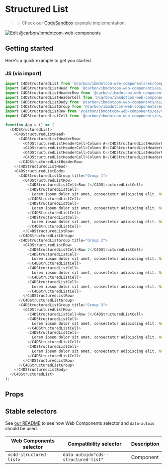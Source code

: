 
# Structured List

> 💡 Check our
> [CodeSandbox](https://stackblitz.com/github/carbon-design-system/carbon-for-ibm-dotcom/tree/main/packages/web-components/examples/codesandbox/components-react/structured-list)
> example implementation.

[![Edit @carbon/ibmdotcom-web-components](https://codesandbox.io/static/img/play-codesandbox.svg)](https://stackblitz.com/github/carbon-design-system/carbon-for-ibm-dotcom/tree/main/packages/web-components/examples/codesandbox/components-react/structured-list)

## Getting started

Here's a quick example to get you started.

### JS (via import)

```javascript
import C4DStructuredList from '@carbon/ibmdotcom-web-components/es/components-react/structured-list/structured-list';
import C4DStructuredListHead from '@carbon/ibmdotcom-web-components/es/components-react/structured-list/structured-list-head';
import C4DStructuredListHeaderRow from '@carbon/ibmdotcom-web-components/es/components-react/structured-list/structured-list-header-row';
import C4DStructuredListHeaderCell from '@carbon/ibmdotcom-web-components/es/components-react/structured-list/structured-list-header-cell';
import C4DStructuredListBody from '@carbon/ibmdotcom-web-components/es/components-react/structured-list/structured-list-body';
import C4DStructuredListGroup from '@carbon/ibmdotcom-web-components/es/components-react/structured-list/structured-list-group';
import C4DStructuredListRow from '@carbon/ibmdotcom-web-components/es/components-react/structured-list/structured-list-row';
import C4DStructuredListCell from '@carbon/ibmdotcom-web-components/es/components-react/structured-list/structured-list-cell';

function App = () => (
  <C4DStructuredList>
    <C4DStructuredListHead>
      <C4DStructuredListHeaderRow>
        <C4DStructuredListHeaderCell>Column A</C4DStructuredListHeaderCell>
        <C4DStructuredListHeaderCell>Column B</C4DStructuredListHeaderCell>
        <C4DStructuredListHeaderCell>Column C</C4DStructuredListHeaderCell>
        <C4DStructuredListHeaderCell>Column D</C4DStructuredListHeaderCell>
      </C4DStructuredListHeaderRow>
    </C4DStructuredListHead>
    <C4DStructuredListBody>
      <C4DStructuredListGroup title="Group 1">
        <C4DStructuredListRow>
          <C4DStructuredListCell>Row 1</C4DStructuredListCell>
          <C4DStructuredListCell>
            Lorem ipsum dolor sit amet, consectetur adipiscing elit. Nunc dui magna, finibus id tortor sed, aliquet bibendum augue. Aenean posuere sem vel euismod dignissim.
          </C4DStructuredListCell>
          <C4DStructuredListCell>
            Lorem ipsum dolor sit amet, consectetur adipiscing elit. Nunc dui magna, finibus id tortor sed, aliquet bibendum augue. Aenean posuere sem vel euismod dignissim.
          </C4DStructuredListCell>
          <C4DStructuredListCell>
            Lorem ipsum dolor sit amet, consectetur adipiscing elit. Nunc dui magna, finibus id tortor sed, aliquet bibendum augue. Aenean posuere sem vel euismod dignissim.
          </C4DStructuredListCell>
        </C4DStructuredListRow>
      </C4DStructuredListGroup>
      <C4DStructuredListGroup title="Group 2">
        <C4DStructuredListRow>
          <C4DStructuredListCell>Row 2</C4DStructuredListCell>
          <C4DStructuredListCell>
            Lorem ipsum dolor sit amet, consectetur adipiscing elit. Nunc dui magna, finibus id tortor sed, aliquet bibendum augue. Aenean posuere sem vel euismod dignissim.
          </C4DStructuredListCell>
          <C4DStructuredListCell>
            Lorem ipsum dolor sit amet, consectetur adipiscing elit. Nunc dui magna, finibus id tortor sed, aliquet bibendum augue. Aenean posuere sem vel euismod dignissim.
          </C4DStructuredListCell>
          <C4DStructuredListCell>
            Lorem ipsum dolor sit amet, consectetur adipiscing elit. Nunc dui magna, finibus id tortor sed, aliquet bibendum augue. Aenean posuere sem vel euismod dignissim.
          </C4DStructuredListCell>
        </C4DStructuredListRow>
      </C4DStructuredListGroup>
      <C4DStructuredListGroup title="Group 3">
        <C4DStructuredListRow>
          <C4DStructuredListCell>Row 3</C4DStructuredListCell>
          <C4DStructuredListCell>
            Lorem ipsum dolor sit amet, consectetur adipiscing elit. Nunc dui magna, finibus id tortor sed, aliquet bibendum augue. Aenean posuere sem vel euismod dignissim.
          </C4DStructuredListCell>
          <C4DStructuredListCell>
            Lorem ipsum dolor sit amet, consectetur adipiscing elit. Nunc dui magna, finibus id tortor sed, aliquet bibendum augue. Aenean posuere sem vel euismod dignissim.
          </C4DStructuredListCell>
          <C4DStructuredListCell>
            Lorem ipsum dolor sit amet, consectetur adipiscing elit. Nunc dui magna, finibus id tortor sed, aliquet bibendum augue. Aenean posuere sem vel euismod dignissim.
          </C4DStructuredListCell>
        </C4DStructuredListRow>
      </C4DStructuredListGroup>
    </C4DStructuredListBody>
  </C4DStructuredList>
);
```

## Props

<Props of={PropTypesRef} />

## Stable selectors

See
[our README](https://github.com/carbon-design-system/carbon-for-ibm-dotcom/tree/main/packages/web-components#stable-selectors-for-analytics-and-integratione2e-testing-in-web-components)
to see how Web Components selector and `data-autoid` should be used.

| Web Components selector | Compatibility selector               | Description |
| ----------------------- | ------------------------------------ | ----------- |
| `<c4d-structured-list>` | `data-autoid="cds--structured-list"` | Component   |

<Description markdown={contributing} />
